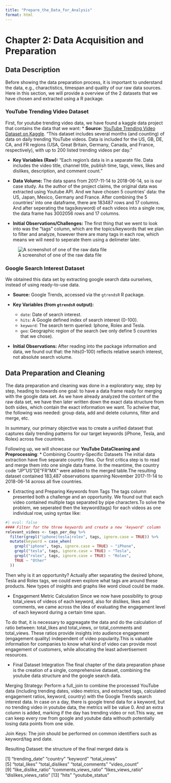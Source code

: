 ```yaml
---
title: "Prepare_the_Data_for_Analysis"
format: html
---
```


# Chapter 2: Data Acquisition and Preparation

## Data Description
Before showing the data preparation process, it is important to understand the data, e.g., charactistics, timespan and quality of our raw data sources. Here in this section, we will provide a overview of the 2 datasets that we have chosen and extracted using a R package.

### YouTube Trending Video Dataset

First, for youtube trending video data, we have found a kaggle data project that contains the data that we want:
*   **Source:** [YouTube Trending Video Dataset on Kaggle](https://www.kaggle.com/datasets/datasnaek/youtube-new). 
"This dataset includes several months (and counting) of data on daily trending YouTube videos. Data is included for the US, GB, DE, CA, and FR regions (USA, Great Britain, Germany, Canada, and France, respectively), with up to 200 listed trending videos per day."

*   **Key Variables (Raw):** 
"Each region’s data is in a separate file. Data includes the video title, channel title, publish time, tags, views, likes and dislikes, description, and comment count."

*   **Data Volume:** 
The data spans from 2017-11-14 to 2018-06-14, so is our case study. As the author of the project claims, the original data was extracted using Youtube API. And we have chosen 5 countries' data: the US, Japan, Mexico, Germany and France. After combining the 5 countries' into one dataframe, there are 183487 rows and 17 columns. And after seperating the tags(keyword) of each videos into a single row, the data frame has 3002056 rows and 17 columns.

*   **Initial Observations/Challenges:** 
The first thing that we went to look into was the "tags" column, which are the topics/keywords that we plan to filter and analyze, however there are many tags in each row, which means we will need to seperate them using a delimeter later.

 ![A screenshot of one of the raw data file](youtube.png){width=3000px,height=3000px}

### Google Search Interest Dataset

We obtained this data set by extracting google search data ourselves, instead of using ready-to-use data.

*   **Source:** Google Trends, accessed via the `gtrendsR` R package.

*   **Key Variables (from `gtrendsR` output):**
    *   `date`: Date of search interest.
    *   `hits`: A Google defined index of search interest (0-100).
    *   `keyword`: The search term queried: Iphone, Rolex and Tesla.
    *   `geo`: Geographic region of the search (we only define 5 countries that we chose).
    
*   **Initial Observations:** After reading into the package information and data, we found out that:
                              the hits(0-100) reflects relative search interest, not absolute search volume.

## Data Preparation and Cleaning
The data preparation and cleaning was done in a exploratory way, step by step, heading to towards one goal:
to have a data frame ready for merging with the google data set. As we have already analyzed the content of the raw data set, we have then later written down the exact data structure from both sides, which contain the exact information we want. To acheive that, the following was needed: group data, add and delete columns, filter and merge, etc. 

In summary, our primary objective was to create a unified dataset that captures daily trending patterns for our target keywords (iPhone, Tesla, and Rolex) across five countries. 

Following up, we will showcase our **YouTube DataCleaning and Preprocessing**:
*  Combining Country-Specific Datasets
    The initial data extraction have five separate country files. Our first critica step is to read and merge them into     one single data frame. In the meantime, the country code "JP"US"DE"FR"MX" were added to the merged table.The            resulting dataset contained 183,487 observations spanning November 2017-11-14 to 2018-06-14 across all five             countries.
    
*  Extracting and Preparing Keywords from Tags
The tags column presented both a challenge and an opportunity. We found out that each video contained multiple tags separated by pipe characters.To solve the problem, we seperated then the keyword(tags) for each videos as one individual row, using syntax like:
```r
#| eval: false
#### Filter for the three keywords and create a new 'keyword' column
relevant_videos <- tags_per_day %>%
  filter(grepl("iphone|tesla|rolex", tags, ignore.case = TRUE)) %>%
  mutate(keyword = case_when(
    grepl("iphone", tags, ignore.case = TRUE) ~ "iPhone",
    grepl("tesla", tags, ignore.case = TRUE) ~ "Tesla",
    grepl("rolex", tags, ignore.case = TRUE) ~ "Rolex",
    TRUE ~ "Other"
  ))
```
Then why is it an opportunity? Actually after separating the desired Iphone, Tesla and Rolex tags, we could even explore what tags are around these products. New types of insights and graphs like word cloud could be made.

*  Engagement Metric Calculation
Since we now have possibility to group total_views of videos of each keyword, also for dislikes, likes and comments, we came across the idea of evaluating the engagement level of each keyword during a certain time span. 

To do that, it is necessary to aggreagate the data and do the calculation of ratio between: total_likes and total_views, or total_comments and total_views. These ratios provide insights into audience engagement (engagement quality) independent of video popularity.This is valuable information for companies to know what kind of video can provide most engagement of customers, while allocating the least advertisement resources.



* Final Dataset Integration
The final chapter of the data preparation phase is the creation of a single, comprehensive dataset, combining the youtube data structure and the google search data.

Merging Strategy: Perform a full_join to combine the processed YouTube data (including trending dates, video metrics, and extracted tags, calculated engagement ratios, keyword, country) with the Google Trends search interest data.  In case on a day, there is google trend data for a keyword, but no trending video in youtube data, the metrics will be value 0. And an extra column is added, marking if the day has trending video or not.This way, we can keep every row from google and youtube data withouth potentially losing data points from one side.

Join Keys: The join should be performed on common identifiers such as keyword/tag and date.

Resulting Dataset: the structure of the final merged data is

[1] "trending_date"        "country"              "keyword"              "total_views"         
[5] "total_likes"          "total_dislikes"       "total_comments"       "video_count"         
[9] "like_dislike_ratio"   "comments_views_ratio" "likes_views_ratio"    "dislikes_views_ratio"
[13] "hits"                 "youtube_status"   





